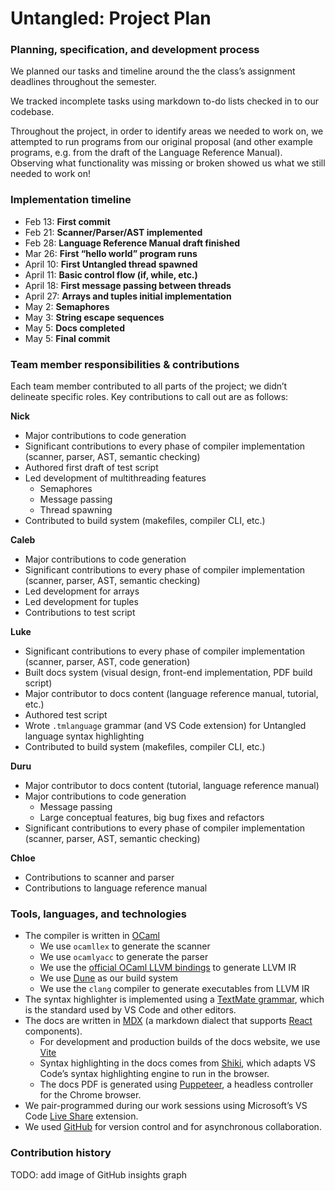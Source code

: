# Untangled: Project Plan

### Planning, specification, and development process

We planned our tasks and timeline around the the class’s assignment deadlines throughout the
semester.

We tracked incomplete tasks using markdown to-do lists checked in to our codebase.

Throughout the project, in order to identify areas we needed to work on, we attempted to run
programs from our original proposal (and other example programs, e.g. from the draft of the Language
Reference Manual). Observing what functionality was missing or broken showed us what we still needed
to work on!



### Implementation timeline

- Feb 13: **First commit**
- Feb 21: **Scanner/Parser/AST implemented**
- Feb 28: **Language Reference Manual draft finished**
- Mar 26: **First “hello world” program runs**
- April 10: **First Untangled thread spawned**
- April 11: **Basic control flow (if, while, etc.)**
- April 18: **First message passing between threads**
- April 27: **Arrays and tuples initial implementation**
- May 2: **Semaphores**
- May 3: **String escape sequences**
- May 5: **Docs completed**
- May 5: **Final commit**



### Team member responsibilities & contributions

Each team member contributed to all parts of the project; we didn’t delineate specific roles. Key
contributions to call out are as follows:

**Nick**
- Major contributions to code generation
- Significant contributions to every phase of compiler implementation (scanner, parser, AST,
  semantic checking)
- Authored first draft of test script
- Led development of multithreading features
  - Semaphores
  - Message passing
  - Thread spawning
- Contributed to build system (makefiles, compiler CLI, etc.)

**Caleb**
- Major contributions to code generation
- Significant contributions to every phase of compiler implementation (scanner, parser, AST,
  semantic checking)
- Led development for arrays
- Led development for tuples
- Contributions to test script

**Luke**
- Significant contributions to every phase of compiler implementation (scanner, parser, AST,
  code generation)
- Built docs system (visual design, front-end implementation, PDF build script)
- Major contributor to docs content (language reference manual, tutorial, etc.)
- Authored test script
- Wrote `.tmlanguage` grammar (and VS Code extension) for Untangled language syntax highlighting
- Contributed to build system (makefiles, compiler CLI, etc.)

**Duru**
- Major contributor to docs content (tutorial, language reference manual)
- Major contributions to code generation
  - Message passing
  - Large conceptual features, big bug fixes and refactors
- Significant contributions to every phase of compiler implementation (scanner, parser, AST,
  semantic checking)

**Chloe**
- Contributions to scanner and parser
- Contributions to language reference manual



### Tools, languages, and technologies

- The compiler is written in [OCaml](https://ocaml.org/)
  - We use `ocamllex` to generate the scanner
  - We use `ocamlyacc` to generate the parser
  - We use the [official OCaml LLVM bindings](https://llvm.moe/) to generate LLVM IR
  - We use [Dune](https://dune.build/) as our build system
  - We use the `clang` compiler to generate executables from LLVM IR
- The syntax highlighter is implemented using a
  [TextMate grammar](https://macromates.com/manual/en/language_grammars), which is the standard
  used by VS Code and other editors.
- The docs are written in [MDX](https://mdxjs.com/) (a markdown dialect that supports
  [React](https://reactjs.org/) components).
  - For development and production builds of the docs website, we use [Vite](https://vitejs.dev/)
  - Syntax highlighting in the docs comes from [Shiki](https://shiki.matsu.io/), which adapts VS
    Code’s syntax highlighting engine to run in the browser.
  - The docs PDF is generated using [Puppeteer](https://pptr.dev/), a headless controller for the
    Chrome browser.
- We pair-programmed during our work sessions using Microsoft’s VS Code
  [Live Share](https://marketplace.visualstudio.com/items?itemName=MS-vsliveshare.vsliveshare)
  extension.
- We used [GitHub](https://github.com/) for version control and for asynchronous collaboration.



### Contribution history

TODO: add image of GitHub insights graph
